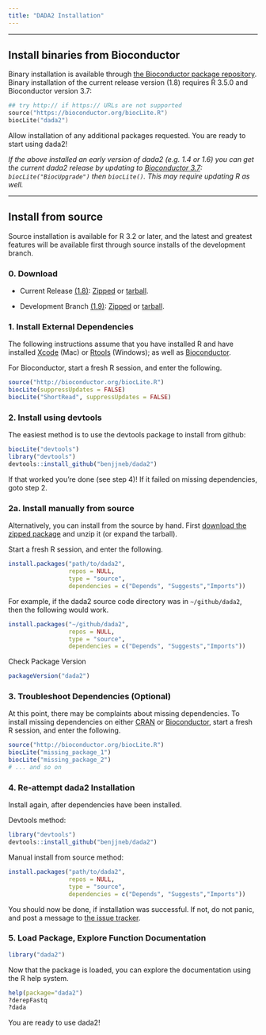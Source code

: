 ```yaml
---
title: "DADA2 Installation"
---
```


-----------------------------

## **Install binaries from Bioconductor**

Binary installation is available through [the Bioconductor package repository](https://bioconductor.org/). 
Binary installation of the current release version (1.8) requires R 3.5.0 and Bioconductor version 3.7:

```S
## try http:// if https:// URLs are not supported
source("https://bioconductor.org/biocLite.R")
biocLite("dada2")
```

Allow installation of any additional packages requested. You are ready to start using dada2!

*If the above installed an early version of dada2 (e.g. 1.4 or 1.6) you can get the current dada2 release by updating to [Bioconductor 3.7](https://bioconductor.org/news/bioc_3_7_release/): `biocLite("BiocUpgrade")` then `biocLite()`. This may require updating R as well.*

-----------------------------

## **Install from source**

Source installation is available for R 3.2 or later, and the latest and greatest features will be available first through source installs of the development branch.

### 0. Download

* Current Release [(1.8)](https://github.com/benjjneb/dada2/releases): [Zipped](https://github.com/benjjneb/dada2/archive/v1.8.zip) or [tarball](https://github.com/benjjneb/dada2/archive/v1.8.tar.gz).

* Development Branch [(1.9)](https://github.com/benjjneb/dada2): [Zipped](https://github.com/benjjneb/dada2/archive/master.zip) or [tarball](https://github.com/benjjneb/dada2/archive/master.tar.gz).

### 1. Install External Dependencies

The following instructions assume that you have installed R 
and have installed 
[Xcode](https://developer.apple.com/xcode/downloads/)
(Mac) or 
[Rtools](http://cran.r-project.org/bin/windows/Rtools/)
(Windows); as well as 
[Bioconductor](http://bioconductor.org/install/).

For Bioconductor,
start a fresh R session, and enter the following.

```r
source("http://bioconductor.org/biocLite.R")
biocLite(suppressUpdates = FALSE)
biocLite("ShortRead", suppressUpdates = FALSE)
```

### 2. Install using devtools

The easiest method is to use the devtools package to install from github:

```r
biocLite("devtools")
library("devtools")
devtools::install_github("benjjneb/dada2")
```

If that worked you're done (see step 4)! If it failed on missing dependencies, goto step 2.

### 2a. Install manually from source

Alternatively, you can install from the source by hand. First [download the zipped package](download.html) and unzip it (or expand the tarball).

Start a fresh R session, and enter the following.

```r
install.packages("path/to/dada2",
                 repos = NULL,
                 type = "source",
                 dependencies = c("Depends", "Suggests","Imports"))
```

For example, if the dada2 source code directory was in `~/github/dada2`,
then the following would work.

```r
install.packages("~/github/dada2",
                 repos = NULL,
                 type = "source",
                 dependencies = c("Depends", "Suggests","Imports"))
```

Check Package Version

```r
packageVersion("dada2")
```

### 3. Troubleshoot Dependencies (Optional)

At this point, 
there may be complaints about missing dependencies.
To install missing dependencies on either
[CRAN](http://cran.r-project.org/)
or
[Bioconductor](http://bioconductor.org/install/), 
start a fresh R session, and enter the following.

```r
source("http://bioconductor.org/biocLite.R")
biocLite("missing_package_1")
biocLite("missing_package_2")
# ... and so on
```

### 4. Re-attempt dada2 Installation

Install again, after dependencies have been installed.

Devtools method:
```r
library("devtools")
devtools::install_github("benjjneb/dada2")
```

Manual install from source method:
```r
install.packages("path/to/dada2",
                 repos = NULL,
                 type = "source",
                 dependencies = c("Depends", "Suggests","Imports"))
```

You should now be done, if installation was successful. If not, do not panic, and post a message to [the issue tracker](https://github.com/benjjneb/dada2/issues).

### 5. Load Package, Explore Function Documentation

```r
library("dada2")
```

Now that the package is loaded, you can explore the documentation using the R help system.

```r
help(package="dada2")
?derepFastq
?dada
```

You are ready to use dada2!